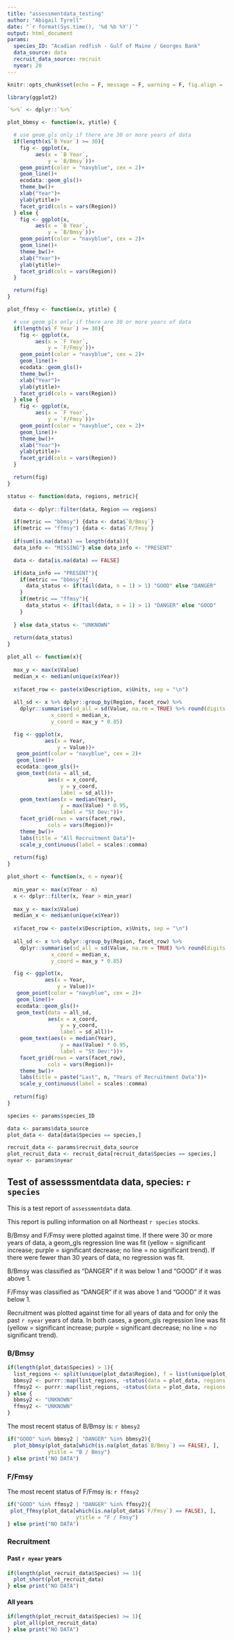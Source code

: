 ```yaml
---
title: "assessmentdata_testing"
author: "Abigail Tyrell"
date: "`r format(Sys.time(), '%d %b %Y')`"
output: html_document
params: 
  species_ID: "Acadian redfish - Gulf of Maine / Georges Bank"
  data_source: data
  recruit_data_source: recruit
  nyear: 20
---
```


```r
knitr::opts_chunk$set(echo = F, message = F, warning = F, fig.align = 'center')

library(ggplot2)

`%>%` <- dplyr::`%>%`
```

```r
plot_bbmsy <- function(x, ytitle) {

  # use geom_gls only if there are 30 or more years of data
  if(length(x$`B Year`) >= 30){
    fig <- ggplot(x,
         aes(x = `B Year`,
             y = `B/Bmsy`))+
    geom_point(color = "navyblue", cex = 2)+
    geom_line()+
    ecodata::geom_gls()+
    theme_bw()+
    xlab("Year")+
    ylab(ytitle)+
    facet_grid(cols = vars(Region))
  } else {
    fig <- ggplot(x,
         aes(x = `B Year`,
             y = `B/Bmsy`))+
    geom_point(color = "navyblue", cex = 2)+
    geom_line()+
    theme_bw()+
    xlab("Year")+
    ylab(ytitle)+
    facet_grid(cols = vars(Region))
  }

  return(fig)
}

plot_ffmsy <- function(x, ytitle) {

  # use geom_gls only if there are 30 or more years of data
  if(length(x$`F Year`) >= 30){
    fig <- ggplot(x,
         aes(x = `F Year`,
             y = `F/Fmsy`))+
    geom_point(color = "navyblue", cex = 2)+
    geom_line()+
    ecodata::geom_gls()+
    theme_bw()+
    xlab("Year")+
    ylab(ytitle)+
    facet_grid(cols = vars(Region))
  } else {
    fig <- ggplot(x,
         aes(x = `F Year`,
             y = `F/Fmsy`))+
    geom_point(color = "navyblue", cex = 2)+
    geom_line()+
    theme_bw()+
    xlab("Year")+
    ylab(ytitle)+
    facet_grid(cols = vars(Region))
  }

  return(fig)
}

status <- function(data, regions, metric){
  
  data <- dplyr::filter(data, Region == regions)

  if(metric == "bbmsy") {data <- data$`B/Bmsy`}
  if(metric == "ffmsy") {data <- data$`F/Fmsy`}
  
  if(sum(is.na(data)) == length(data)){
  data_info <- "MISSING"} else data_info <- "PRESENT"

  data <- data[is.na(data) == FALSE]

  if(data_info == "PRESENT"){
    if(metric == "bbmsy"){
      data_status <- if(tail(data, n = 1) > 1) "GOOD" else "DANGER"
    }
    if(metric == "ffmsy"){
      data_status <- if(tail(data, n = 1) > 1) "DANGER" else "GOOD"
    }
  
  } else data_status <- "UNKNOWN"
  
  return(data_status)
}
```

```r
plot_all <- function(x){
  
  max_y <- max(x$Value)
  median_x <- median(unique(x$Year))
  
  x$facet_row <- paste(x$Description, x$Units, sep = "\n")
  
  all_sd <- x %>% dplyr::group_by(Region, facet_row) %>%
    dplyr::summarise(sd_all = sd(Value, na.rm = TRUE) %>% round(digits = 2) %>% prettyNum(big.mark = ","),
              x_coord = median_x,
              y_coord = max_y * 0.85)

  fig <- ggplot(x,
            aes(x = Year,
                y = Value))+
   geom_point(color = "navyblue", cex = 2)+
   geom_line()+
   ecodata::geom_gls()+
   geom_text(data = all_sd,
             aes(x = x_coord,
                 y = y_coord,
                 label = sd_all))+
    geom_text(aes(x = median(Year),
                 y = max(Value) * 0.95,
                 label = "St Dev:"))+
    facet_grid(rows = vars(facet_row),
             cols = vars(Region))+
    theme_bw()+
    labs(title = "All Recruitment Data")+
    scale_y_continuous(label = scales::comma)
  
  return(fig)
}

plot_short <- function(x, n = nyear){
  
  min_year <- max(x$Year - n)
  x <- dplyr::filter(x, Year > min_year)
    
  max_y <- max(x$Value)
  median_x <- median(unique(x$Year))
  
  x$facet_row <- paste(x$Description, x$Units, sep = "\n")
  
  all_sd <- x %>% dplyr::group_by(Region, facet_row) %>%
    dplyr::summarise(sd_all = sd(Value, na.rm = TRUE) %>% round(digits = 2) %>% prettyNum(big.mark = ","),
              x_coord = median_x,
              y_coord = max_y * 0.85)

  fig <- ggplot(x,
            aes(x = Year,
                y = Value))+
   geom_point(color = "navyblue", cex = 2)+
   geom_line()+
   ecodata::geom_gls()+
   geom_text(data = all_sd,
             aes(x = x_coord,
                 y = y_coord,
                 label = sd_all))+
    geom_text(aes(x = median(Year),
                 y = max(Value) * 0.95,
                 label = "St Dev:"))+
    facet_grid(rows = vars(facet_row),
             cols = vars(Region))+
    theme_bw()+
    labs(title = paste("Last", n, "Years of Recruitment Data"))+
    scale_y_continuous(label = scales::comma)
 
  return(fig)
}
```

```r
species <- params$species_ID

data <- params$data_source
plot_data <- data[data$Species == species,]

recruit_data <- params$recruit_data_source
plot_recruit_data <- recruit_data[recruit_data$Species == species,]
nyear <- params$nyear
```

## Test of assesssmentdata data, species: `r species`

This is a test report of `assessmentdata` data. 

This report is pulling information on all Northeast `r species` stocks.

B/Bmsy and F/Fmsy were plotted against time. If there were 30 or more years of data, a geom_gls regression line was fit (yellow = significant increase; purple = significant decrease; no line = no significant trend). If there were fewer than 30 years of data, no regression was fit. 

B/Bmsy was classified as "DANGER" if it was below 1 and "GOOD" if it was above 1.

F/Fmsy was classified as "DANGER" if it was above 1 and "GOOD" if it was below 1.

Recruitment was plotted against time for all years of data and for only the past `r nyear` years of data. In both cases, a geom_gls regression line was fit (yellow = significant increase; purple = significant decrease; no line = no significant trend). 

### B/Bmsy
```r
if(length(plot_data$Species) > 1){
  list_regions <- split(unique(plot_data$Region), f = list(unique(plot_data$Region)))
  bbmsy2 <- purrr::map(list_regions, ~status(data = plot_data, regions = .x, metric = "bbmsy"))
  ffmsy2 <- purrr::map(list_regions, ~status(data = plot_data, regions = .x, metric = "ffmsy"))
} else {
  bbmsy2 <- "UNKNOWN"
  ffmsy2 <- "UNKNOWN"
}

```
The most recent status of B/Bmsy is: `r bbmsy2`
```r
if("GOOD" %in% bbmsy2 | "DANGER" %in% bbmsy2){
  plot_bbmsy(plot_data[which(is.na(plot_data$`B/Bmsy`) == FALSE), ], 
             ytitle = "B / Bmsy")
} else print("NO DATA")
```

### F/Fmsy
The most recent status of F/Fmsy is: `r ffmsy2`
```r
if("GOOD" %in% ffmsy2 | "DANGER" %in% ffmsy2){
 plot_ffmsy(plot_data[which(is.na(plot_data$`F/Fmsy`) == FALSE), ],
                      ytitle = "F / Fmsy")
} else print("NO DATA")
```

### Recruitment
#### Past `r nyear` years
```r
if(length(plot_recruit_data$Species) >= 1){
  plot_short(plot_recruit_data)
} else print("NO DATA")
```

#### All years
```r
if(length(plot_recruit_data$Species) >= 1){
  plot_all(plot_recruit_data)
} else print("NO DATA")
```


